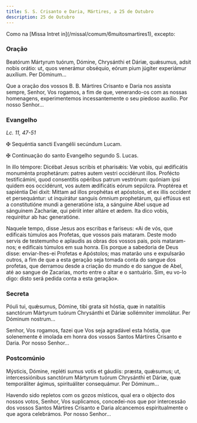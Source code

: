 ```yaml
---
title: S. S. Crisanto e Daria, Mártires, a 25 de Outubro
description: 25 de Outubro
---
```


<aside>
  Como na [Missa Intret in](/missal/comum/6muitosmartires1), excepto:
</aside>

### Oração

<div class="side-by-side not-content">

Beatórum Mártyrum tuórum, Dómine, Chrysánthi et Dáriæ, quǽsumus, adsit nobis orátio: ut, quos venerámur obséquio, eórum pium júgiter experiámur auxílium. Per Dóminum...

Que a oração dos vossos B. B. Mártires Crisanto e Daria nos assista sempre, Senhor, Vos rogamos, a fim de que, venerando-os com as nossas homenagens, experimentemos incessantemente o seu piedoso auxílio. Por nosso Senhor...

</div>

### Evangelho

<em>Lc. 11, 47-51</em>

<div class="side-by-side not-content">

<span class="cross text-red-500">✠</span> Sequéntia sancti Evangélii secúndum Lucam.

<span class="cross text-red-500">✠</span> Continuação do santo Evangelho segundo S. Lucas.

In illo témpore: Dicébat Jesus scribis et pharisǽis: Væ vobis, qui ædificátis monuménta prophetárum: patres autem vestri occidérunt illos. Profécto testificámini, quod consentítis opéribus patrum vestrórum: quóniam ipsi quidem eos occidérunt, vos autem ædificátis eórum sepúlcra. Proptérea et sapiéntia Dei dixit: Mittam ad illos prophétas et apóstolos, et ex illis occídent et persequántur: ut inquirátur sanguis ómnium prophetárum, qui effúsus est a constitutióne mundi a generatióne ista, a sánguine Abel usque ad sánguinem Zacharíæ, qui périit inter altáre et ædem. Ita dico vobis, requirétur ab hac generatióne.

Naquele tempo, disse Jesus aos escribas e fariseus: «Ai de vós, que edificais túmulos aos Profetas, que vossos pais mataram. Deste modo servis de testemunho e aplaudis as obras dos vossos pais, pois mataram-nos; e edificais túmulos em sua honra. Eis porque a sabedoria de Deus disse: enviar-lhes-ei Profetas e Apóstolos; mas matarão uns e expulsarão outros, a fim de que a esta geração seja tomada conta do sangue dos profetas, que derramou desde a criação do mundo e do sangue de Abel, até ao sangue de Zacarias, morto entre o altar e o santuário. Sim, eu vo-lo digo: disto será pedida conta a esta geração».

</div>

### Secreta

<div class="side-by-side not-content">

Póuli tui, quǽsumus, Dómine, tibi grata sit hóstia, quæ in natalítiis sanctórum Mártyrum tuórum Chrysánthi et Dáriæ sollémniter immolátur. Per Dóminum nostrum...

Senhor, Vos rogamos, fazei que Vos seja agradável esta hóstia, que solenemente é imolada em honra dos vossos Santos Mártires Crisanto e Daria. Por nosso Senhor...

</div>

### Postcomúnio

<div class="side-by-side not-content">

Mýsticis, Dómine, repléti sumus votis et gáudiis: præsta, quǽsumus; ut, intercessiónibus sanctórum Mártyrum tuórum Chrysánthi et Dáriæ, quæ temporáliter ágimus, spirituáliter consequámur. Per Dóminum...

Havendo sido repletos com os gozos místicos, qual era o objecto dos nossos votos, Senhor, Vos suplicamos, concedei-nos que por intercessão dos vossos Santos Mártires Crisanto e Daria alcancemos espiritualmente o que agora celebrámos. Por nosso Senhor...

</div>

